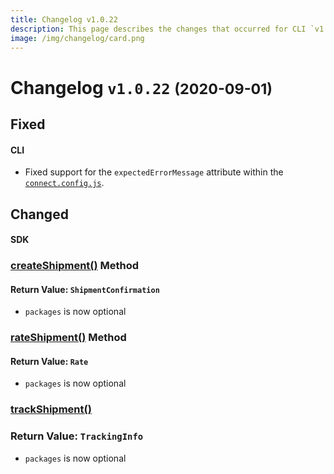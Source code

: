```yaml
---
title: Changelog v1.0.22
description: This page describes the changes that occurred for CLI `v1.0.22`.
image: /img/changelog/card.png
---
```


# Changelog `v1.0.22` <small>(2020-09-01)</small>

## Fixed

#### CLI

 * Fixed support for the `expectedErrorMessage` attribute within the [`connect.config.js`](../docs/testing/config).

## Changed

#### SDK

### [createShipment()](../docs/reference/methods/create-shipment.mdx) Method
#### Return Value: `ShipmentConfirmation`
  * `packages` is now optional

###  [rateShipment()](../docs/reference/methods/rate-shipment.mdx) Method
#### Return Value: `Rate`
  * `packages` is now optional

### [trackShipment()](../docs/reference/methods/track-shipment.mdx)
### Return Value: `TrackingInfo`
  * `packages` is now optional
